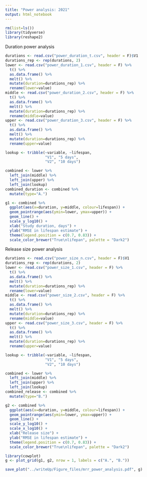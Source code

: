 ```yaml
---
title: "Power analysis: 2021"
output: html_notebook
---
```


```r
rm(list=ls())
library(tidyverse)
library(reshape2)
```
Duration power analysis
```r
durations <- read.csv("power_duration_t.csv", header = F)$V1
durations_rep <- rep(durations, 2)
lower <- read.csv("power_duration_1.csv", header = F) %>% 
  t() %>% 
  as.data.frame() %>% 
  melt() %>% 
  mutate(duration=durations_rep) %>% 
  rename(lower=value)
middle <- read.csv("power_duration_2.csv", header = F) %>% 
  t() %>% 
  as.data.frame() %>% 
  melt() %>% 
  mutate(duration=durations_rep) %>% 
  rename(middle=value)
upper <- read.csv("power_duration_3.csv", header = F) %>% 
  t() %>% 
  as.data.frame() %>% 
  melt() %>% 
  mutate(duration=durations_rep) %>% 
  rename(upper=value)

lookup <- tribble(~variable, ~lifespan,
                  "V1", "5 days",
                  "V2", "10 days")

combined <- lower %>%
  left_join(middle) %>% 
  left_join(upper) %>% 
  left_join(lookup)
combined_duration <- combined %>%
  mutate(type="A.")

g1 <- combined %>% 
  ggplot(aes(x=duration, y=middle, colour=lifespan)) +
  geom_pointrange(aes(ymin=lower, ymax=upper)) +
  geom_line() +
  scale_y_log10() +
  xlab("Study duration, days") +
  ylab("RMSE in lifespan estimate") +
  theme(legend.position = c(0.7, 0.83)) +
  scale_color_brewer("True\nlifepan", palette = "Dark2")
```

Release size power analysis
```r
durations <- read.csv("power_size_n.csv", header = F)$V1
durations_rep <- rep(durations, 2)
lower <- read.csv("power_size_1.csv", header = F) %>% 
  t() %>% 
  as.data.frame() %>% 
  melt() %>% 
  mutate(duration=durations_rep) %>% 
  rename(lower=value)
middle <- read.csv("power_size_2.csv", header = F) %>% 
  t() %>% 
  as.data.frame() %>% 
  melt() %>% 
  mutate(duration=durations_rep) %>% 
  rename(middle=value)
upper <- read.csv("power_size_3.csv", header = F) %>% 
  t() %>% 
  as.data.frame() %>% 
  melt() %>% 
  mutate(duration=durations_rep) %>% 
  rename(upper=value)

lookup <- tribble(~variable, ~lifespan,
                  "V1", "5 days",
                  "V2", "10 days")

combined <- lower %>%
  left_join(middle) %>% 
  left_join(upper) %>% 
  left_join(lookup)
combined_release <- combined %>%
  mutate(type="B.")

g2 <- combined %>% 
  ggplot(aes(x=duration, y=middle, colour=lifespan)) +
  geom_pointrange(aes(ymin=lower, ymax=upper)) +
  geom_line() +
  scale_y_log10() +
  scale_x_log10() +
  xlab("Release size") +
  ylab("RMSE in lifespan estimate") +
  theme(legend.position = c(0.7, 0.83)) +
  scale_color_brewer("True\nlifepan", palette = "Dark2")
```


```r
library(cowplot)
g <- plot_grid(g1, g2, nrow = 1, labels = c("A.", "B."))
```

```r
save_plot("../writeUp/Figure_files/mrr_power_analysis.pdf", g)
```


